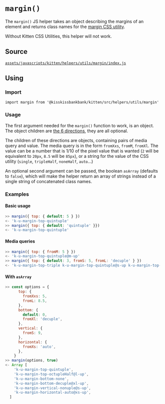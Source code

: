 
<Meta title="Helpers/margin()" />

# `margin()`

The `margin()` JS helper takes an object describing the margins of an element
and returns class names for the [margin CSS utility](?path=/story/documentation-css-utilities-margin--page).

Without Kitten CSS Utilities, this helper will not work.

## Source

[`assets/javascripts/kitten/helpers/utils/margin/index.js`](https://github.com/KissKissBankBank/kitten/blob/master/assets/javascripts/kitten/helpers/utils/margin/index.js)

## Using

### Import

```
import margin from '@kisskissbankbank/kitten/src/helpers/utils/margin'
```

### Usage

The first argument needed for the `margin()` function to work, is an object.
The object children are
[the 6 directions](?id=documentation-css-utilities-margin--page&viewMode=story#direction),
they are all optional.

The children of these directions are objects, containing pairs of media query
and value.
The media query is in the form `fromXxs`, `fromM`, `fromXl`.
The value can be a number that is 1/10 of the pixel value that is wanted
(`2` will be equivalent to `20px`, `8.5` will be `85px`), or a string for the
value of the CSS utility (`single`, `tripleHalf`, `noneHalf`, `auto`…)

An optional second argument can be passed, the boolean `asArray`
(defaults to `false`), which will make the helper return an array of strings
instead of a single string of concatenated class names.

### Examples

#### Basic usage

```js
>> margin({ top: { default: 5 } })
<- 'k-u-margin-top-quintuple'
>> margin({ top: { default: 'quintuple' }})
<- 'k-u-margin-top-quintuple'
```

#### Media queries

```js
>> margin({ top: { fromM: 5 } })
<- 'k-u-margin-top-quintuple@m-up'
>> margin({ top: { default: 3, fromS: 5, fromL: 'decuple' } })
<- 'k-u-margin-top-triple k-u-margin-top-quintuple@s-up k-u-margin-top-decuple@l-up'
```

#### With `asArray`

```js
>> const options = {
      top: {
        fromXxs: 5,
        fromL: 8.5,
      },
      bottom: {
        default: 0,
        fromXl: 'decuple',
      },
      vertical: {
        fromS: 9,
      },
      horizontal: {
        fromXs: 'auto',
      },
    }
>> margin(options, true)
<- Array [
    'k-u-margin-top-quintuple',
    'k-u-margin-top-octupleHalf@l-up',
    'k-u-margin-bottom-none',
    'k-u-margin-bottom-decuple@xl-up',
    'k-u-margin-vertical-nonuple@s-up',
    'k-u-margin-horizontal-auto@xs-up',
  ]
```

